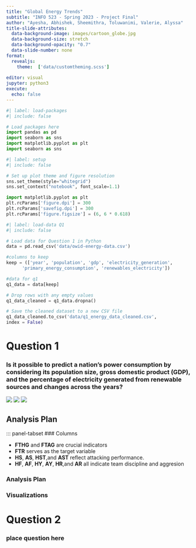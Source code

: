 ```yaml
---
title: "Global Energy Trends"
subtitle: "INFO 523 - Spring 2023 - Project Final"
author: "Ayesha, Abhishek, Sheemithra, Toluwanimi, Valerie, Alyssa"
title-slide-attributes:
  data-background-image: images/cartoon_globe.jpg
  data-background-size: stretch
  data-background-opacity: "0.7"
  data-slide-number: none
format:
  revealjs:
    theme:  ['data/customtheming.scss']
  
editor: visual
jupyter: python3
execute:
  echo: false
---
```


```python
#| label: load-packages
#| include: false

# Load packages here
import pandas as pd
import seaborn as sns
import matplotlib.pyplot as plt
import seaborn as sns

```

```python
#| label: setup
#| include: false

# Set up plot theme and figure resolution
sns.set_theme(style="whitegrid")
sns.set_context("notebook", font_scale=1.1)

import matplotlib.pyplot as plt
plt.rcParams['figure.dpi'] = 300
plt.rcParams['savefig.dpi'] = 300
plt.rcParams['figure.figsize'] = (6, 6 * 0.618)
```

```python
#| label: load-data Q1 
#| include: false

# Load data for Question 1 in Python
data = pd.read_csv('data/owid-energy-data.csv')

#columns to keep
keep = (['year', 'population', 'gdp', 'electricity_generation', 
      'primary_energy_consumption', 'renewables_electricity'])

#data for q1
q1_data = data[keep]

# Drop rows with any empty values
q1_data_cleaned = q1_data.dropna()

# Save the cleaned dataset to a new CSV file
q1_data_cleaned.to_csv('data/q1_energy_data_cleaned.csv', 
index = False)
```

# Question 1 

### Is it possible to predict a nation's power consumption by considering its population size, gross domestic product (GDP), and the percentage of electricity generated from renewable sources and changes across the years?

![](images/population.jpg)
![](images/gdp.png)
![](images/electricity.png)

## Analysis Plan

::: panel-tabset
### Columns

-   **FTHG** and **FTAG** are crucial indicators
-   **FTR** serves as the target variable
-   **HS**, **AS**, **HST**,and **AST** reflect attacking performance.
-   **HF**, **AF**, **HY**, **AY**, **HR**,and **AR** all indicate team discipline and aggresion

### Analysis Plan

### Visualizations


# Question 2

### place question here 

